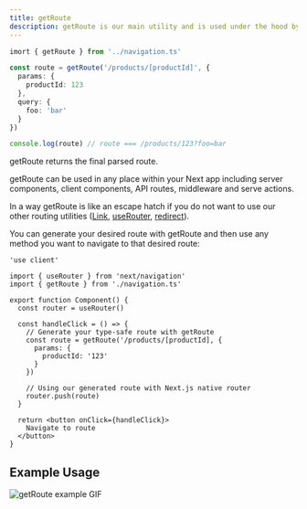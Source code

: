 ```yaml
---
title: getRoute
description: getRoute is our main utility and is used under the hood by all other navigation utilities created by (createNextSafeNavigation)[/base/docs/navigation/create-next-safe-navigation] to parse any given route.
---
```


```ts
imort { getRoute } from '../navigation.ts'

const route = getRoute('/products/[productId]', {
  params: {
    productId: 123
  },
  query: {
    foo: 'bar'
  }
})

console.log(route) // route === /products/123?foo=bar
```

getRoute returns the final parsed route.

<Note title='Environment' type='info'>
  getRoute can be used in any place within your Next app including server
  components, client components, API routes, middleware and serve actions.
</Note>

In a way getRoute is like an escape hatch if you do not want to use our other routing utilities \([Link](/docs/beta/navigation/link), [useRouter](/docs/beta/use-router), [redirect](/docs/beta/redirect)).

You can generate your desired route with getRoute and then use any method you want to navigate to that desired route:

```tsx
'use client'

import { useRouter } from 'next/navigation'
import { getRoute } from './navigation.ts'

export function Component() {
  const router = useRouter()

  const handleClick = () => {
    // Generate your type-safe route with getRoute
    const route = getRoute('/products/[productId], {
      params: {
        productId: '123'
      }
    })

    // Using our generated route with Next.js native router
    router.push(route)
  }

  return <button onClick={handleClick}>
    Navigate to route
  </button>
}
```

## Example Usage

![getRoute example GIF](/get-route-example.gif)
